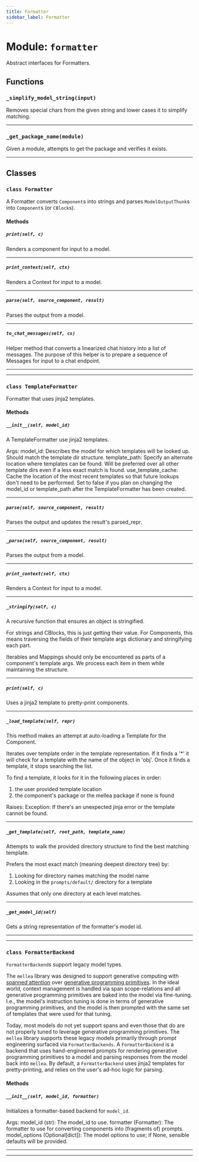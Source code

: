 ```yaml
---
title: Formatter
sidebar_label: Formatter
---
```


# Module: `formatter`

Abstract interfaces for Formatters.

## Functions

### `_simplify_model_string(input)`

Removes special chars from the given string and lower cases it to simplify matching.

---

### `_get_package_name(module)`

Given a module, attempts to get the package and verifies it exists.

---

## Classes

### `class Formatter`

A Formatter converts `Component`s into strings and parses `ModelOutputThunk`s into `Component`s (or `CBlock`s).

#### Methods

##### `print(self, c)`

Renders a component for input to a model.

-----

##### `print_context(self, ctx)`

Renders a Context for input to a model.

-----

##### `parse(self, source_component, result)`

Parses the output from a model.

-----

##### `to_chat_messages(self, cs)`

Helper method that converts a linearized chat history into a list of messages. The purpose of this helper is to prepare a sequence of Messages for input to a chat endpoint.

-----

---

### `class TemplateFormatter`

Formatter that uses jinja2 templates.

#### Methods

##### `__init__(self, model_id)`

A TemplateFormatter use jinja2 templates.

Args:
model_id: Describes the model for which templates will be looked up. Should match the template dir structure.
template_path: Specify an alternate location where templates can be found. Will be preferred over all other template dirs even if a less exact match is found.
use_template_cache: Cache the location of the most recent templates so that future lookups don't need to be performed. Set to false if you plan on changing the model_id or template_path after the TemplateFormatter has been created.

-----

##### `parse(self, source_component, result)`

Parses the output and updates the result's parsed_repr.

-----

##### `_parse(self, source_component, result)`

Parses the output from a model.

-----

##### `print_context(self, ctx)`

Renders a Context for input to a model.

-----

##### `_stringify(self, c)`

A recursive function that ensures an object is stringified.

For strings and CBlocks, this is just getting their value.
For Components, this means traversing the fields of their template args dictionary and stringifying each part.

Iterables and Mappings should only be encountered as parts of a component's template args. We process each item in them while maintaining the structure.

-----

##### `print(self, c)`

Uses a jinja2 template to pretty-print components.

-----

##### `_load_template(self, repr)`

This method makes an attempt at auto-loading a Template for the Component.

Iterates over template order in the template representation. If it finds
a '*' it will check for a template with the name of the object in 'obj'.
Once it finds a template, it stops searching the list.

To find a template, it looks for it in the following places in order:
1. the user provided template location
2. the component's package or the mellea package if none is found

Raises:
Exception: If there's an unexpected jinja error or the template cannot be found.

-----

##### `_get_template(self, root_path, template_name)`

Attempts to walk the provided directory structure to find the best matching template.

Prefers the most exact match (meaning deepest directory tree) by:
1. Looking for directory names matching the model name
2. Looking in the `prompts/default/` directory for a template

Assumes that only one directory at each level matches.

-----

##### `_get_model_id(self)`

Gets a string representation of the formatter's model id.

-----

---

### `class FormatterBackend`

`FormatterBackend`s support legacy model types.

The `mellea` library was designed to support generative computing with [spanned attention](https://generative.computing/what-are-spans.html) over [generative programming primitives](https://generative.computing/what-are-generative-programs.html).
In the ideal world, context management is handled via span scope-relations and all generative programming primitives are baked into the model via fine-tuning.
I.e., the model's instruction tuning is done in terms of generative programming primitives, and the model is then prompted with the same set of templates that were used for that tuning.

Today, most models do not yet support spans and even those that do are not properly tuned to leverage generative programming primitives.
The `mellea` library supports these legacy models primarily through prompt engineering surfaced via `FormatterBackends`.
A `FormatterBackend` is a backend that uses hand-engineered prompts for rendering generative programming primitives to a model and parsing responses from the model back into `mellea`.
By default, a `FormatterBackend` uses jinja2 templates for pretty-printing, and relies on the user's ad-hoc logic for parsing.

#### Methods

##### `__init__(self, model_id, formatter)`

Initializes a formatter-based backend for `model_id`.

Args:
model_id (str): The model_id to use.
formatter (Formatter): The formatter to use for converting components into (fragments of) prompts.
model_options (Optional[dict]): The model options to use; if None, sensible defaults will be provided.

-----

---
